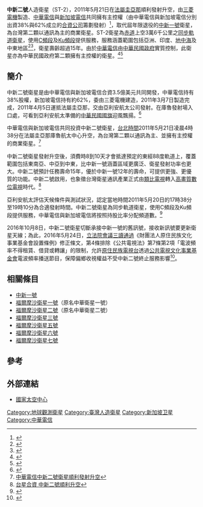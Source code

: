 {{Infobox Spacecraft|
|Name = 中新二號
|Official_name = 中新二號
|Image =
|Organization =[[中華電信|中華電信]]與[[新加坡電信|新加坡電信]]
|Major_Contractors = [[三菱電機|三菱電機]]
|Mission_Type = [[通信衛星|通信衛星]]
|Satellite_Of = [[地球|地球]]
|Launch = 2011年5月21日 
|Launch_Vehicle = [[亞利安五號運載火箭|亞利安五號運載火箭ECA]]
|Decay =
|Mission_Duration = 15年
|Mass = 5090 kg <ref>{{cite web|url=http://www.space-travel.com/reports/ST2_installation_on_SYLDA_marks_the_start_of_final_payload_integration_for_Ariane_5_next_mission_999.html|title=ST-2's installation on SYLDA marks the start of final payload integration for Ariane 5's next mission|publisher=space-travel|accessdate=2011-08-17|archive-date=2011-09-10|archive-url=https://web.archive.org/web/20110910055802/http://www.space-travel.com/reports/ST2_installation_on_SYLDA_marks_the_start_of_final_payload_integration_for_Ariane_5_next_mission_999.html|dead-url=no}}</ref>
|NSSDC_ID =
|Webpage = [http://business.singtel.com/satellite/st2/index.asp 中新二號網站]
|Semimajor_Axis =
|Eccentricity =
|Inclination =
|Orbital_Period =
|Apoapsis =
|Periapsis =
|Orbits =
|Longitude = 東經88度
|-
}}
'''中新二號'''人造衛星（ST-2），2011年5月21日在[[法屬圭亞那|法屬圭亞那]]順利發射升空，由[[三菱電機|三菱電機]]製造、[[中華電信|中華電信]]與[[新加坡電信|新加坡電信]]共同擁有主控權（由中華電信與新加坡電信分別出資38%與62%成立的[[合資公司|合資公司]]籌劃發射）<ref>{{cite web|url=http://www.ithome.com.tw/node/67782|title=中華電信與新加坡聯手發射ST-2通訊衛星|publisher=iThome電腦報|author=蘇文彬|date=2011-05-23|accessdate=2017-02-01|archive-date=2017-04-07|archive-url=https://web.archive.org/web/20170407195749/http://www.ithome.com.tw/node/67782|dead-url=no}}</ref>，取代屆年限退役的[[中新一號|中新一號]]衛星，為台灣第二顆以通訊為主的商業衛星。ST-2衛星為[[赤道|赤道]]上空3萬6千公里之[[同步軌道衛星|同步軌道衛星]]，使用[[C頻段|C頻段]]及[[Ku頻段|Ku頻段]]提供服務，服務涵蓋範圍包括亞洲、印度、[[地中海|地中海]]及中東地區<ref>{{cite web | url=http://space.skyrocket.de/doc_sdat/st-2.htm | title=ST 2（基本資料介紹） | work=Gunter's Space Page | accessdate=2011-08-19 | archive-date=2011-08-19 | archive-url=https://web.archive.org/web/20110819172204/http://space.skyrocket.de/doc_sdat/st-2.htm | dead-url=no }}</ref><ref>{{cite web |url=http://business.singtel.com/satellite/st2/about-st2.asp |title=About ST-2 |publisher=Singapore Telecommunications |deadurl=yes |archiveurl=https://web.archive.org/web/20120418171506/http://business.singtel.com/satellite/st2/about-st2.asp |archivedate=2012-04-18 |accessdate=2011-08-17 }}</ref>，衛星壽齡超過15年。由於[[中華電信|中華電信]]由[[中華民國政府|中華民國政府]]實質控制，此衛星亦為中華民國政府第二顆擁有主控權的衛星。<ref>{{cite news | url=http://www.nownews.com/n/2011/07/05/511218 | title=中新二號衛星南美升空 中華民國國旗飄揚 | work=[[今日新聞網|今日新聞網]] | author=生活中心 | date=2011-05-21 | accessdate=2017-02-01 | archive-date=2016-03-15 | archive-url=https://web.archive.org/web/20160315165959/http://www.nownews.com/n/2011/07/05/511218 | dead-url=no }}</ref><ref>{{cite news | url=http://www.cna.com.tw/News/FirstNews/201105210015-1.aspx | title=中新二號衛星順利升空 | work=[[中央通訊社|中央通訊社]] | date=2011-05-21 | author=江明晏 | location=庫魯航太中心 | access-date=2013-05-03 | archive-url=https://web.archive.org/web/20160305073713/http://www.cna.com.tw/News/FirstNews/201105210015-1.aspx | archive-date=2016-03-05 | dead-url=yes }}</ref>

==簡介==
中新二號衛星是由中華電信與新加坡電信合資3.5億美元共同開發，中華電信持有38%股權，新加坡電信持有約62%，委由三菱電機建造，2011年3月7日製造完成，2011年4月5日運抵法屬圭亞那，交由亞利安航太公司發射。在庫魯發射場入口處，可看到亞利安航太準備的[[中華民國國旗|中華民國國旗]]迎風飄揚。<ref>{{Cite web |url=http://www.nownews.com/2011/05/21/91-2714340.htm |title=中新二號衛星南美升空 中華民國國旗飄揚 |accessdate=2013-08-09 |archive-date=2011-05-24 |archive-url=https://web.archive.org/web/20110524171457/http://www.nownews.com/2011/05/21/91-2714340.htm |dead-url=no }}</ref>

中華電信與新加坡電信共同投資中新二號衛星，[[台北時間|台北時間]]2011年5月21日凌晨4時38分在法屬圭亞那庫魯航太中心升空，為台灣第二顆以通訊為主、並擁有主控權的商業衛星。<ref>[http://www.my-formosa.com/article.aspx?cid=12&id=7981 中華電信中新二號衛星順利發射升空]{{dead link|date=2017年11月 |bot=InternetArchiveBot |fix-attempted=yes }}</ref>

中新二號衛星發射升空後，須費時8到10天才會抵達預定的東經88度軌道上，覆蓋範圍包括東南亞、中亞到中東，比中新一號涵蓋區域更廣泛、衛星發射功率也更大。中新二號預計任務壽命15年，優於中新一號12年的壽命，可提供更強、更優質的功能。中新二號啟用，也象徵台灣衛星通訊產業正式由[[類比電視|類比電視]]轉入[[高畫質|高畫質]][[數位電視|數位電視]]時代。<ref>[http://news.rti.org.tw/index_newsContent.aspx?nid=297944 台星合資 中新二號順利升空]{{dead link|date=2017年11月 |bot=InternetArchiveBot |fix-attempted=yes }}</ref>

亞利安航太評估天候條件與測試狀況，認定當地時間2011年5月20日的17時38分至19時10分為合適發射時間。中新二號衛星為同步軌道衛星，使用C頻段及Ku頻段提供服務，中華電信與新加坡電信將按照持股比率分配頻道數。<ref>{{Cite web |url=http://www.cna.com.tw/News/FirstNews/201105210015-1.aspx |title=中新二號衛星 順利升空 |access-date=2013-05-03 |archive-url=https://web.archive.org/web/20160305073713/http://www.cna.com.tw/News/FirstNews/201105210015-1.aspx |archive-date=2016-03-05 |dead-url=yes }}</ref>

2016年10月8日，中新二號衛星切斷承接中新一號的舊訊號，接收新訊號要更新衛星天線；為此，2016年5月24日，[[立法院會議|立法院會議]][[三讀通過|三讀通過]]《財團法人原住民族文化事業基金會設置條例》修正條文，第4條排除《公共電視法》第7條第2項「電波頻率不得租賃、借貸或轉讓」的限制，允許[[原住民族電視台|原住民族電視台]]透過[[公共電視文化事業基金會|公共電視文化事業基金會]]電波頻率播送節目，保障偏鄉收視權益不受中新二號終止服務影響<ref>{{Cite web|author=王承中|url=http://www.cna.com.tw/news/aipl/201605240055-1.aspx|title=立院三讀 保障偏鄉收視原民台權益|publisher=中央通訊社|language=zh-tw|date=2016-05-24|accessdate=2017-02-01|archive-date=2016-05-25|archive-url=https://web.archive.org/web/20160525155654/http://www.cna.com.tw/news/aipl/201605240055-1.aspx|dead-url=no}}</ref>。

==相關條目==
*[[中新一號|中新一號]]
*[[福爾摩沙衛星一號|福爾摩沙衛星一號]]（原名中華衛星一號）
*[[福爾摩沙衛星二號|福爾摩沙衛星二號]]（原名中華衛星二號） 
*[[福爾摩沙衛星三號|福爾摩沙衛星三號]]
*[[福爾摩沙衛星五號|福爾摩沙衛星五號]]
*[[福爾摩沙衛星六號|福爾摩沙衛星六號]]
*[[福爾摩沙衛星七號|福爾摩沙衛星七號]]

==參考==
{{reflist}}

==外部連結==
*[https://www.nspo.narl.org.tw 國家太空中心]
{{臺灣太空計畫}}
{{2011年軌道發射任務}}
[[Category:地球觀測衛星|Category:地球觀測衛星]]
[[Category:臺灣人造衛星|Category:臺灣人造衛星]]
[[Category:新加坡卫星|Category:新加坡卫星]]
[[Category:中華電信|Category:中華電信]]